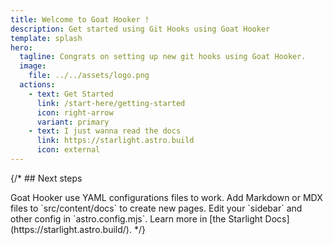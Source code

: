 ```yaml
---
title: Welcome to Goat Hooker !
description: Get started using Git Hooks using Goat Hooker
template: splash
hero:
  tagline: Congrats on setting up new git hooks using Goat Hooker.
  image:
    file: ../../assets/logo.png
  actions:
    - text: Get Started
      link: /start-here/getting-started
      icon: right-arrow
      variant: primary
    - text: I just wanna read the docs
      link: https://starlight.astro.build
      icon: external
---
```



{/* ## Next steps

<CardGrid stagger>
	<Card title="Explicit configurations" icon="pencil">
		Goat Hooker use YAML configurations files to work.
	</Card>
	<Card title="Add new content" icon="add-document">
		Add Markdown or MDX files to `src/content/docs` to create new pages.
	</Card>
	<Card title="Configure your site" icon="setting">
		Edit your `sidebar` and other config in `astro.config.mjs`.
	</Card>
	<Card title="Read the docs" icon="open-book">
		Learn more in [the Starlight Docs](https://starlight.astro.build/).
	</Card>
</CardGrid> */}
